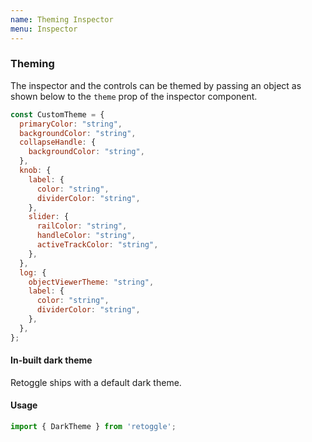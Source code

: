 ```yaml
---
name: Theming Inspector
menu: Inspector
---
```


### Theming

The inspector and the controls can be themed by passing an object as shown below to the `theme` prop of the inspector component.


```javascript
const CustomTheme = {
  primaryColor: "string",
  backgroundColor: "string",
  collapseHandle: {
    backgroundColor: "string",
  },
  knob: {
    label: {
      color: "string",
      dividerColor: "string",
    },
    slider: {
      railColor: "string",
      handleColor: "string",
      activeTrackColor: "string",
    },
  },
  log: {
    objectViewerTheme: "string",
    label: {
      color: "string",
      dividerColor: "string",
    },
  },
};
```

#### In-built dark theme

Retoggle ships with a default dark theme.

#### Usage

```javascript
import { DarkTheme } from 'retoggle';
```

<Playground>
  <Inspector theme={DarkTheme} usePortal={false}/>
</Playground>